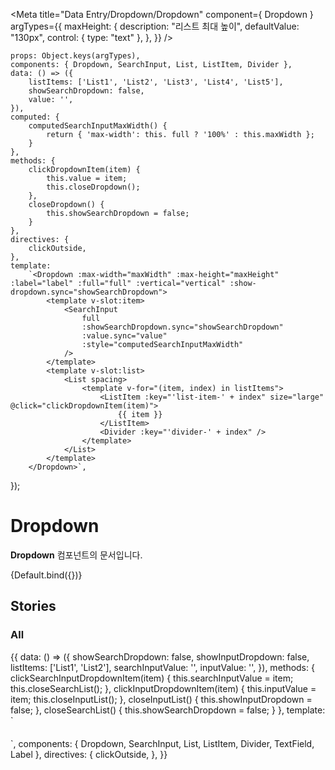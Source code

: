 
<Meta
    title="Data Entry/Dropdown/Dropdown"
    component={ Dropdown }
    argTypes={{
        maxHeight: {
            description: "리스트 최대 높이",
            defaultValue: "130px",
            control: { type: "text" },
        },
    }}
/>


    props: Object.keys(argTypes),
    components: { Dropdown, SearchInput, List, ListItem, Divider },
    data: () => ({
        listItems: ['List1', 'List2', 'List3', 'List4', 'List5'],
        showSearchDropdown: false,
        value: '',
    }),
    computed: {
        computedSearchInputMaxWidth() {
            return { 'max-width': this. full ? '100%' : this.maxWidth };
        }
    },
    methods: {
        clickDropdownItem(item) {
            this.value = item;
			this.closeDropdown();
        },
		closeDropdown() {
			this.showSearchDropdown = false;
		}
    },
	directives: {
		clickOutside,
	},
    template:
        `<Dropdown :max-width="maxWidth" :max-height="maxHeight" :label="label" :full="full" :vertical="vertical" :show-dropdown.sync="showSearchDropdown">
            <template v-slot:item>
                <SearchInput
                    full
                    :showSearchDropdown.sync="showSearchDropdown"
                    :value.sync="value"
                    :style="computedSearchInputMaxWidth"
                />
            </template>
            <template v-slot:list>
                <List spacing>
                    <template v-for="(item, index) in listItems">
                        <ListItem :key="'list-item-' + index" size="large" @click="clickDropdownItem(item)">
                            {{ item }}
                        </ListItem>
                        <Divider :key="'divider-' + index" />
                    </template>
                </List>
            </template>
        </Dropdown>`,
});

# Dropdown

**Dropdown** 컴포넌트의 문서입니다.

<Story name="Default" height="150px">
    {Default.bind({})}
</Story>

<ArgsTable story="Default" />

## Stories
### All
<Canvas>
    <Story name="All" height="240px">
        {{
            data: () => ({
                showSearchDropdown: false,
                showInputDropdown: false,
                listItems: ['List1', 'List2'],
                searchInputValue: '',
                inputValue: '',
            }),
            methods: {
                clickSearchInputDropdownItem(item) {
                    this.searchInputValue = item;
					this.closeSearchList();
                },
                clickInputDropdownItem(item) {
                    this.inputValue = item;
					this.closeInputList();
                },
                closeInputList() {
                    this.showInputDropdown = false;
                },
				closeSearchList() {
					this.showSearchDropdown = false;
				}
            },
            template: `
                <div>
                    <div style="margin-bottom: 20px">
                        <Dropdown max-width="230px" label="searchInput Dropdown" :show-dropdown.sync="showSearchDropdown">
                            <template v-slot:item>
                                <SearchInput
                                    full
                                    :showSearchDropdown.sync="showSearchDropdown"
                                    :value.sync="searchInputValue"
                                    style="width: 230px"
                                />
                            </template>
                            <template v-slot:list>
                                <Label type="dataDisplay" style="padding: 4px 0">
                                    인기검색어
                                </Label>
                                <List spacing>
                                    <template v-for="(item, index) in listItems">
                                        <ListItem
                                            size="large"
                                            :key="'list-item-' + index"
                                            @click="clickSearchInputDropdownItem(item)"
                                        >
                                            {{ item }}
                                        </ListItem>
                                        <Divider :key="'divider-' + index" />
                                    </template>
                                </List>
                            </template>
                        </Dropdown>
                    </div>
                    <Dropdown max-width="230px" label="Input Dropdown" :show-dropdown.sync="showInputDropdown">
                        <template v-slot:item>
                            <TextField
                                :value.sync="inputValue"
                                outline
                                full
                                @click="showInputDropdown = !showInputDropdown"
                                style="width: 230px"
                            />
                        </template>
                        <template v-slot:list>
                            <List spacing>
                                <template v-for="(item, index) in listItems">
                                    <ListItem :key="'list-item-' + index" size="large" @click="clickInputDropdownItem(item)">
                                        {{ item }}
                                    </ListItem>
                                    <Divider :key="'divider-' + index" />
                                </template>
                            </List>
                        </template>
                    </Dropdown>
                </div>
            `,
            components: { Dropdown, SearchInput, List, ListItem, Divider, TextField, Label },
            directives: {
                clickOutside,
            },
        }}
    </Story>
</Canvas>
